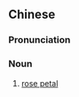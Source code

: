 ==Chinese==
{{zh-forms|type=22}}

===Pronunciation===
{{zh-pron
|m=méiguī huābàn
|cat=n
}}

===Noun===
{{zh-noun}}

# [[rose petal]]